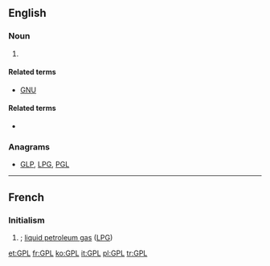 ==English==
{{wikipedia|GNU General Public License}}

===Noun===
{{en-initialism}}

# {{context|computing|trading|lang=en}} {{initialism of|w:General Public License|General Public License|lang=en}}

====Related terms====
* [[GNU]]

====Related terms====
* {{l|en|LGPL}}

===Anagrams===
* [[GLP#English|GLP]], [[LPG#English|LPG]], [[PGL#English|PGL]]

----

==French==
{{wikipedia|Gaz de pétrole liquéfié|lang=fr}}

===Initialism===
{{head|fr|initialism}}

# {{form of|initialism|gaz de pétrole liquéfié|Gaz de Pétrole Liquéfié|lang=fr}}; [[liquid petroleum gas]] ([[LPG]])

[[et:GPL]]
[[fr:GPL]]
[[ko:GPL]]
[[it:GPL]]
[[pl:GPL]]
[[tr:GPL]]